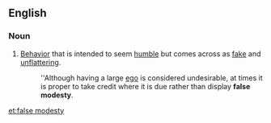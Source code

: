 ==English==

===Noun===
{{en-noun|head=[[false]] [[modesty]]|-}}

#[[behavior|Behavior]] that is intended to seem [[humble]] but comes across as [[fake]] and [[unflattering]].
#:''Although having a large [[ego]] is considered undesirable, at times it is proper to take credit where it is due rather than display '''false modesty'''.

[[et:false modesty]]
